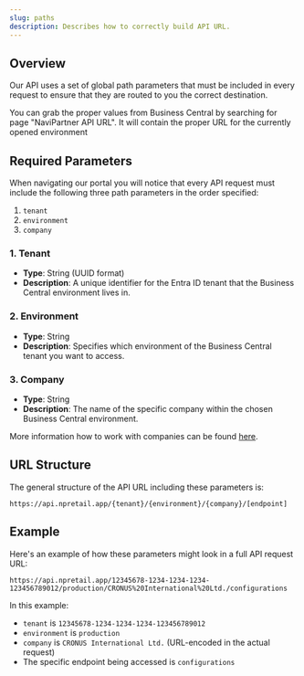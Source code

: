 ---
slug: paths
description: Describes how to correctly build API URL.
---

## Overview
Our API uses a set of global path parameters that must be included in every request to ensure that they are routed to you the correct destination. 

<Note>You can grab the proper values from Business Central by searching for page "NaviPartner API URL". It will contain the proper URL for the currently opened environment</Note>

## Required Parameters

When navigating our portal you will notice that every API request must include the following three path parameters in the order specified:
1. `tenant`
2. `environment`
3. `company`

### 1. Tenant
- **Type**: String (UUID format)
- **Description**: A unique identifier for the Entra ID tenant that the Business Central environment lives in.

### 2. Environment

- **Type**: String
- **Description**: Specifies which environment of the Business Central tenant you want to access.

### 3. Company

- **Type**: String
- **Description**: The name of the specific company within the chosen Business Central environment.

<Note>More information how to work with companies can be found [here](/api-reference/system-services/companies).</Note>

## URL Structure

The general structure of the API URL including these parameters is:

```
https://api.npretail.app/{tenant}/{environment}/{company}/[endpoint]
```

## Example

Here's an example of how these parameters might look in a full API request URL:

```
https://api.npretail.app/12345678-1234-1234-1234-123456789012/production/CRONUS%20International%20Ltd./configurations
```

In this example:
- `tenant` is `12345678-1234-1234-1234-123456789012`
- `environment` is `production`
- `company` is `CRONUS International Ltd.` (URL-encoded in the actual request)
- The specific endpoint being accessed is `configurations`